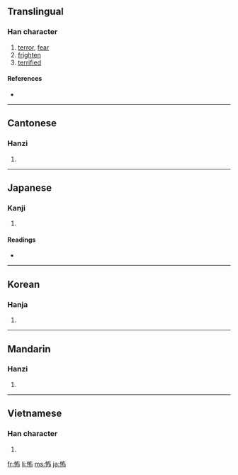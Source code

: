 ==Translingual==

===Han character===
{{Han char|rn=61|rad=心|as=05|sn=8|four=9402<sub>7</sub>|canj=心大中月 (PKLB)|ids=⿰[[忄]][[布]]}}

# [[terror]], [[fear]]
# [[frighten]]
# [[terrified]]

====References====
* {{Han ref|kx=0380.180|dkj=10450|dj=0708.180|hdz=42284.060|uh=6016|ud=24598|bh=A9C6|bd=43462}}

----

==Cantonese==

===Hanzi===
{{yue-hanzi|jyut=|y=bou3}}

# {{defn|Cantonese}}

----

==Japanese==

===Kanji===
{{ja-kanji|grade=c|rs=心05}}

# {{defn|Japanese}}

====Readings====
* {{ja-readings|goon=[[ふ]] (fu)|kanon=[[ほ]] (ho)|kun=[[こわい]] (kowai), [[おそれる]] (osoreru), [[おじる]] (ojiru)}}

----

==Korean==

===Hanja===
{{ko-hanja|hangeul=포|eumhun=|rv=po|mr=p'o|y=pho}}

# {{defn|Korean}}

----

==Mandarin==

===Hanzi===
{{cmn-hanzi|pin=[[bù]] ([[bu4]])|wg=pu<sup>4</sup>}}

# {{defn|Mandarin}}

----

==Vietnamese==

===Han character===
{{vi-hantu|[[bố]]}}

# {{defn|Vietnamese}}

[[fr:怖]]
[[li:怖]]
[[ms:怖]]
[[ja:怖]]